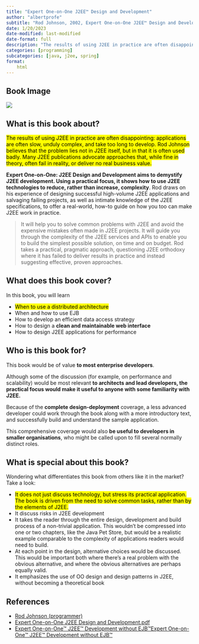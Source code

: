 ```yaml
---
title: "Expert One-on-One J2EE™ Design and Development"
author: "albertprofe"
subtitle: "Rod Johnson, 2002, Expert One-on-One J2EE™ Design and Development"
date: 1/20/2023
date-modified: last-modified
date-format: full
description: "The results of using J2EE in practice are often disappointing: applications are often slow, unduly complex, and take too long to develop. Rod Johnson believes that the problem lies not in J2EE itself, but in that it is often used badly. Many J2EE publications advocate approaches that, while fine in theory, often fail in reality, or deliver no real business value."
categories: [programming]
subcategories: [java, j2ee, spring]
format:
    html
---
```


## Book Image

![](/books/j2ee.jpeg)

## What is this book about?

<mark>The results of using J2EE in practice are often disappointing: applications are often slow, unduly complex, and take too long to develop. Rod Johnson believes that the problem lies not in J2EE itself, but in that it is often used badly. Many J2EE publications advocate approaches that, while fine in theory, often fail in reality, or deliver no real business value.<mark>

**Expert One-on-One: J2EE Design and Development aims to demystify J2EE development. Using a practical focus, it shows how to use J2EE technologies to reduce, rather than increase, complexity**. Rod draws on his experience of designing successful high-volume J2EE applications and salvaging failing projects, as well as intimate knowledge of the J2EE specifications, to offer a real-world, how-to guide on how you too can make J2EE work in practice.

> It will help you to solve common problems with J2EE and avoid the expensive mistakes often made in J2EE projects. It will guide you through the complexity of the J2EE services and APIs to enable you to build the simplest possible solution, on time and on budget. Rod takes a practical, pragmatic approach, questioning J2EE orthodoxy where it has failed to deliver results in practice and instead suggesting effective, proven approaches.

## What does this book cover?

In this book, you will learn

- <mark>When to use a distributed architecture</mark>
- When and how to use EJB
- How to develop an efficient data access strategy
- How to design a **clean and maintainable web interface**
- How to design J2EE applications for performance


## Who is this book for?

This book would be of value **to most enterprise developers**.

Although some of the discussion (for example, on performance and scalability) would be most relevant **to architects and lead developers, the practical focus would make it useful to anyone with some familiarity with J2EE.**

Because of the **complete design-deployment** coverage, a less advanced developer could work through the book along with a more introductory text, and successfully build and understand the sample application.

This comprehensive coverage would also **be useful to developers in smaller organisations**, who might be called upon to fill several normally distinct roles.

## What is special about this book?

Wondering what differentiates this book from others like it in the market? Take a look:

- <mark>It does not just discuss technology, but stress its practical application. The book is driven from the need to solve common tasks, rather than by the elements of J2EE.</mark>
- It discuss risks in J2EE development
- It takes the reader through the entire design, development and build process of a non-trivial application. This wouldn't be compressed into one or two chapters, like the Java Pet Store, but would be a realistic example comparable to the complexity of applications readers would need to build.
- At each point in the design, alternative choices would be discussed. This would be important both where there's a real problem with the obvious alternative, and where the obvious alternatives are perhaps equally valid.
- It emphasizes the use of OO design and design patterns in J2EE, without becoming a theoretical book



## References

- [Rod Johnson (programmer)](https://en.wikipedia.org/wiki/Rod_Johnson_(programmer)){.external target='_blank'}
- [Expert One-on-One J2EE Design and Development.pdf](https://github.com/gg-daddy/ebooks/blob/master/Expert%20One-on-One%20J2EE%20Design%20and%20Development.pdf){.external target='_blank'}
- [Expert One-on-One™ J2EE™ Development without EJB™Expert One-on-One™ J2EE™ Development without EJB™](https://www.oreilly.com/library/view/expert-one-on-onetm-j2eetm/9780764558313/){.external target='_blank'}


